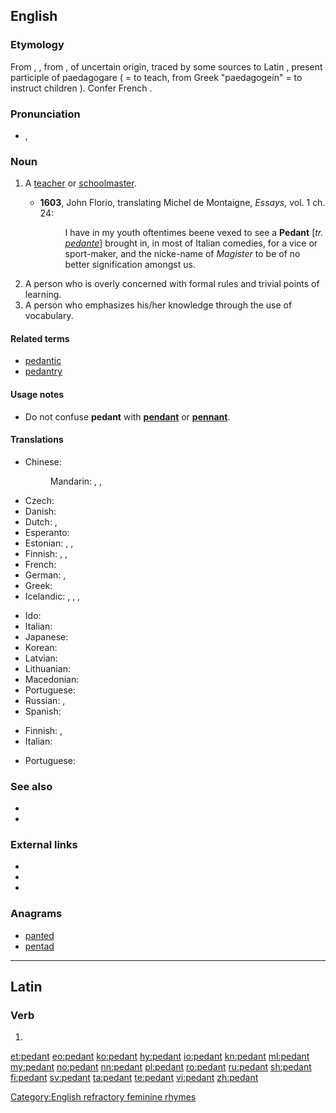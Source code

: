 {{also|pédant|Pedant}}
==English==

===Etymology===
From {{etyl|frm|en}} {{term|pedant|lang=frm}}, {{term|pedante|lang=frm}}, from {{etyl|it|en}} {{term|lang=it|pedante||a teacher, schoolmaster, pedant}}, of uncertain origin, traced by some sources<!--Century 1911, Online Etymology Dictionary--> to Latin {{term|paedagogans|lang=la}}, present participle of paedagogare ( = to teach, from Greek "paedagogein" = to instruct children ). Confer French {{term|pédant|lang=fr}}.

===Pronunciation===
* {{enPR|pĕdʹənt}}, {{IPA|/ˈpɛdənt/|lang=en}}

===Noun===
{{en-noun}}

# {{context|obsolete|lang=en}} A [[teacher]] or [[schoolmaster]].
#* '''1603''', John Florio, translating Michel de Montaigne, ''Essays'', vol. 1 ch. 24:
#*: I have in my youth oftentimes beene vexed to see a '''Pedant''' [''tr. [[pedante]]''] brought in, in most of Italian comedies, for a vice or sport-maker, and the nicke-name of ''Magister'' to be of no better signification amongst us.
# A person who is overly concerned with formal rules and trivial points of learning.
# A person who emphasizes his/her knowledge through the use of vocabulary.

====Related terms====
* [[pedantic]]
* [[pedantry]]

====Usage notes====
* Do not confuse '''pedant''' with '''[[pendant]]''' or '''[[pennant]]'''.<!--no need to give the definitions here - that is what the links are for!-->

====Translations====
{{trans-top|person overly concerned with formal rules and trivial points of learning}}
* Chinese:
*: Mandarin: {{t+|cmn|夫子|tr=fūzǐ|sc=Hani}}, {{t|cmn|學究|sc=Hani}}, {{t+|cmn|学究|tr=xuéjiū|sc=Hani}}
* Czech: {{t|cs|pedant|m}}
* Danish: {{t|da|pedant}}
* Dutch: {{t+|nl|wijsneus|m|f}}, {{t|nl|weetal|m|f}}
* Esperanto: {{t+|eo|pedanto}}
* Estonian: {{t+|et|pedant}}, {{t|et|juuksekarvalõhestaja}}, {{t|et|tähenärija}}
* Finnish: {{t|fi|saivartelija}}, {{t|fi|viisastelija}}, {{t+|fi|pedantti}}
* French: {{t+|fr|pédant|m}}
* German: {{t+|de|Pedant|m}}, {{t|de|Pedantin|f}}
* Greek: {{t+|el|σχολαστικός|m|tr=scholastikós|sc=Grek}}
* Icelandic: {{t|is|uppfullur af lærdómshroka|m}}, {{t|is|uppfull af lærdómshroka|f}}, {{t|is|smámunasamur maður|m}}, {{t|is|smámunasöm kona|f}}
{{trans-mid}}
* Ido: {{t+|io|pedanto}}
* Italian: {{t+|it|pedante|m}}
* Japanese: {{t|ja|衒学者|tr=げんがくしゃ, gengakusha|sc=Jpan}}
* Korean: {{t|ko|공론가|tr=gongnonga|sc=Kore}} <!-- ᄅ ("l/r") changes to "n" after "ᆼ" ("ng") -->
* Latvian: {{t|lv|pedants}}
* Lithuanian: {{t|lt|pedantas}}
* Macedonian: {{t|mk|педант|m|tr=pedánt|sc=Cyrl}}
* Portuguese: {{t+|pt|pedante|m|f}}
* Russian: {{t+|ru|педант|m|tr=pedánt|sc=Cyrl}}, {{t+|ru|педантка|f|tr=pedántka|sc=Cyrl}}
* Spanish: {{t+|es|pedante|m}}
{{trans-bottom}}

{{trans-top|person who emphasizes his/her knowledge through the use of vocabulary}}
* Finnish: {{t|fi|viisastelija}}, {{t|fi|saivartelija}}
* Italian: {{t|it|cervellone|m}}
{{trans-mid}}
* Portuguese: {{t+|pt|pedante|m|f}}
{{trans-bottom}}

===See also===
* {{pedialite}}
* {{Wikisource1911Enc Citation|Pedant}}

===External links===
* {{R:Webster 1913}}
* {{R:Century 1911}}
* {{R:OneLook}}

===Anagrams===
* [[panted#English|panted]]
* [[pentad#English|pentad]]

[[Category:English refractory feminine rhymes]]

----

==Latin==

===Verb===
{{la-verb-form|pedant}}

# {{conjugation of|pedō||3|p|pres|act|ind|lang=la}}

[[et:pedant]]
[[eo:pedant]]
[[ko:pedant]]
[[hy:pedant]]
[[io:pedant]]
[[kn:pedant]]
[[ml:pedant]]
[[my:pedant]]
[[no:pedant]]
[[nn:pedant]]
[[pl:pedant]]
[[ro:pedant]]
[[ru:pedant]]
[[sh:pedant]]
[[fi:pedant]]
[[sv:pedant]]
[[ta:pedant]]
[[te:pedant]]
[[vi:pedant]]
[[zh:pedant]]